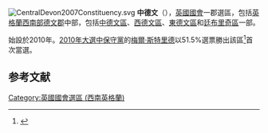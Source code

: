 {{NoteTA|G1=UK Places|G2=PoliticiansUK}}
[[File:CentralDevon2007Constituency.svg|right]]
'''中德文'''（{{lang-en|Central  Devon}}），[[英國|英國]][[英國國會|國會]]一郡選區，包括[[英格蘭|英格蘭]][[西南英格蘭|西南部]][[德文郡|德文郡]]中部，包括[[中德文區|中德文區]]、[[西德文區|西德文區]]、[[東德文區|東德文區]]和[[廷布里奇區|廷布里奇區]]一部。

始設於2010年。[[2010年英國大選|2010年大選中]][[保守黨_(英國)|保守黨]]的[[梅爾·斯特里德|梅爾·斯特里德]]以51.5%選票勝出該區<ref name="">{{cite news
|publisher=[[英國廣播公司|英國廣播公司]]
|date=2010年5月7日
|title=Election 2010/Constituency/Devon Central
|url=http://news.bbc.co.uk/1/shared/election2010/results/constituency/a94.stm
|accessdate=2010年11月1日
|archive-date=2011年4月29日
|archive-url=https://web.archive.org/web/20110429134322/http://news.bbc.co.uk/1/shared/election2010/results/constituency/a94.stm
|dead-url=no
}}</ref>首次當選。

==参考文献==
<div class="references-small">
<references></references>
</div>

{{DEFAULTSORT:Devon Central  (UK Parliament constituency)}}
[[Category:英國國會選區_(西南英格蘭)|Category:英國國會選區 (西南英格蘭)]]